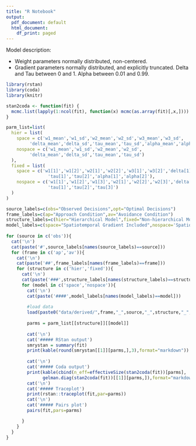 ```yaml
---
title: "R Notebook"
output:
  pdf_document: default
  html_document:
    df_print: paged
---
```


Model description:

* Weight parameters normally distributed, non-centered.
* Gradient parameters normally distributed, and explicitly truncated. Delta and Tau between 0 and 1. Alpha between 0.01 and 0.99.


```r
library(rstan)
library(coda)
library(knitr)

stan2coda <- function(fit) {
  mcmc.list(lapply(1:ncol(fit), function(x) mcmc(as.array(fit)[,x,])))
}

parm_list=list(
  hier = list(
    space = c('w1_mean','w1_sd','w2_mean','w2_sd','w3_mean','w3_sd',
         'delta_mean','delta_sd','tau_mean','tau_sd','alpha_mean','alpha_sd'),
    nospace = c('w1_mean','w1_sd','w2_mean','w2_sd',
         'delta_mean','delta_sd','tau_mean','tau_sd')
  ),
  fixed = list(
    space = c('w1[1]','w1[2]','w2[1]','w2[2]','w3[1]','w3[2]','delta[1]','delta[2]',
                'tau[1]','tau[2]','alpha[1]','alpha[2]'),
    nospace = c('w1[1]','w1[2]','w1[3]','w2[1]','w2[2]','w2[3]','delta[1]','delta[2]','delta[3]',
                'tau[1]','tau[2]','tau[3]')
  )
)

source_labels=c(obs="Observed Decisions",opt="Optimal Decisions")
frame_labels=c(ap="Approach Condition",av="Avoidance Condition")  
structure_labels=c(hier="Hierarchical Model",fixed="Non-hierarchical Model")
model_labels=c(space="Spatiotemporal Gradient Included",nospace='Spatiotemporal Gradient Omitted')
  
for (source in c('obs')){
  cat('\n')
  cat(paste('#',source_labels[names(source_labels)==source]))
  for (frame in c('ap','av')){
    cat('\n')
    cat(paste('##',frame_labels[names(frame_labels)==frame]))
    for (structure in c('hier','fixed')){
      cat('\n')
      cat(paste('###',structure_labels[names(structure_labels)==structure]))
      for (model in c('space','nospace')){
        cat('\n')
        cat(paste('####',model_labels[names(model_labels)==model]))
    
        #load data  
        load(paste0("data/derived/",frame,"_",source,"_",structure,"_",model,"_fit.RData")) 
        
        parms = parm_list[[structure]][[model]]
        
        cat('\n')
        cat('##### RStan output')
        smrystan = summary(fit)
        print(kable(round(smrystan[[1]][parms,],3),format="markdown"))
        
        cat('\n')
        cat('##### Coda output')
        print(kable(cbind(n_eff=effectiveSize(stan2coda(fit))[parms],
              gelman.diag(stan2coda(fit))[[1]][parms,]),format="markdown"))
        cat('\n')
        cat('##### Traceplot')
        print(rstan::traceplot(fit,par=parms))
        cat('\n')
        cat('##### Pairs plot')
        pairs(fit,pars=parms)

      }
    }
  }
}
```

